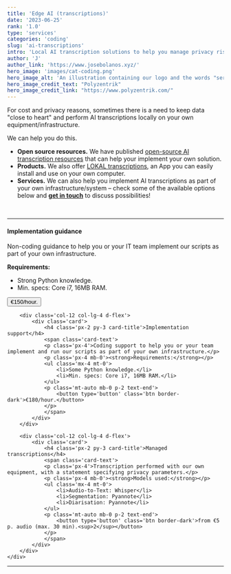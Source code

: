 ```yaml
---
title: 'Edge AI (transcriptions)'
date: '2023-06-25'
rank: '1.0'
type: 'services'
categories: 'coding'
slug: 'ai-transcriptions'
intro: 'Local AI transcription solutions to help you manage privacy risks and lower transcription costs.'
author: 'J'
author_link: 'https://www.josebolanos.xyz/'
hero_image: 'images/cat-coding.png'
hero_image_alt: 'An illustration containing our logo and the words "services" and "coding"'
hero_image_credit_text: "Polyzentrik"
hero_image_credit_link: "https://www.polyzentrik.com/"
---
```

 
For cost and privacy reasons, sometimes there is a need to keep data "close to heart" and perform AI transcriptions locally on your own equipment/infrastructure.

We can help you do this.
* **Open source resources.** We have published [open-source AI transcription resources](../../resources/local-transcriptions) that can help your implement your own solution.
* **Products.** We also offer [LOKAL transcriptions](../../products/lokal-transcriptions/), an App you can easily install and use on your own computer.
* **Services.** We can also help you implement AI transcriptions as part of your own infrastructure/system – check some of the available options below and [**get in touch**](mailto:hello@polyzentrik.com) to discuss possibilities!

<br />
<hr />
<div class='container mb-4'>
    <div class='row'>
        <div class='col-12 col-lg-4 d-flex'>
            <div class='card d-flex'>
                <h4 class='px-2 py-3 card-title'>Implementation guidance</h4>
                <span class='card-text'>
                <p class='px-4'>Non-coding guidance to help you or your IT team implement our scripts as part of your own infrastructure.</p>
                <p class='px-4 mb-0'><strong>Requirements:</strong></p>
                <ul class='mx-4 mt-0'>
                    <li>Strong Python knowledge.</li>
                    <li>Min. specs: Core i7, 16MB RAM.</li>
                </ul>
                <p class='mt-auto mb-0 p-2 text-end'>
                    <button type='button' class='btn border-dark'>€150/hour.</button>
                </p>
                </span>
            </div>
        </div>

        <div class='col-12 col-lg-4 d-flex'>
            <div class='card'>
                <h4 class='px-2 py-3 card-title'>Implementation support</h4>
                <span class='card-text'>
                <p class='px-4'>Coding support to help you or your team implement and run our scripts as part of your own infrastructure.</p>
                <p class='px-4 mb-0'><strong>Requirements:</strong></p>
                <ul class='mx-4 mt-0'>
                    <li>Some Python knowledge.</li>
                    <li>Min. specs: Core i7, 16MB RAM.</li>
                </ul>
                <p class='mt-auto mb-0 p-2 text-end'>
                    <button type='button' class='btn border-dark'>€180/hour.</button>
                </p>
                </span>
            </div>
        </div>

        <div class='col-12 col-lg-4 d-flex'>
            <div class='card'>
                <h4 class='px-2 py-3 card-title'>Managed transcriptions</h4>
                <span class='card-text'>
                <p class='px-4'>Transcription performed with our own equipment, with a statement specifying privacy parameters.</p>
                <p class='px-4 mb-0'><strong>Models used:</strong></p>
                <ul class='mx-4 mt-0'>
                    <li>Audio-to-Text: Whisper</li>
                    <li>Segmentation: Pyannote</li>
                    <li>Diarisation: Pyannote</li>
                </ul>
                <p class='mt-auto mb-0 p-2 text-end'>
                    <button type='button' class='btn border-dark'>from €5 p. audio (max. 30 min).<sup>2</sup></button>
                </p>
                </span>
            </div>
        </div>
    </div>
</div>
<hr />
<br />